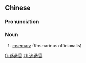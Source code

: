 ==Chinese==
{{zh-forms}}

===Pronunciation===
{{zh-pron
|m=mídiéxiāng
|c=mai4 dit6 hoeng1
|cat=n
}}

===Noun===
{{zh-noun}}

# [[rosemary]] (Rosmarinus officianalis)

{{zh-cat|Herbs}}

[[fr:迷迭香]]
[[zh:迷迭香]]